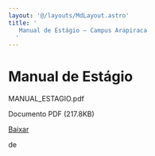 ```yaml
---
layout: '@/layouts/MdLayout.astro'
title: '
   Manual de Estágio — Campus Arapiraca
  '
---
```






Manual de Estágio
=================












 MANUAL\_ESTAGIO.pdf
   

 Documento PDF
 (217\.8KB)
 

<a class="btn btn-secondary download" href="https://arapiraca.ufal.br/graduacao/ciencia-da-computacao/documentos/manual_estagio.pdf/%40%40download/file/MANUAL_ESTAGIO.pdf">
 Baixar
</a>




























 de
 


















